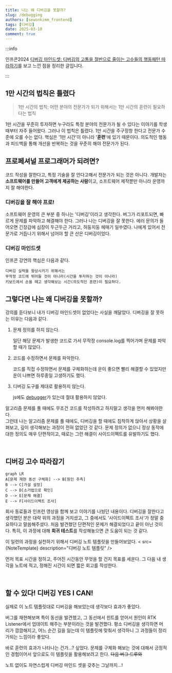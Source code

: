 ```yaml
---
title: 나는 왜 디버깅을 못할까?
slug: /debugging
authors: [sewonkimm_frontend]
tags: [디버깅]
date: 2025-03-10
comment: true
---
```



:::info

인프콘2024 [디버깅 마인드셋: 디버깅의 고통을 절반으로 줄이는 고수들의 행동패턴 따라하기](https://www.youtube.com/watch?si=S1LGRsD2L06ruKQ1&v=KkkyYFziOG8&feature=youtu.be)를 보고 느낀 점을 정리한 글입니다.

:::

## 1만 시간의 법칙은 틀렸다

> 1만 시간의 법칙; 어떤 분야의 전문가가 되기 위해서는 1만 시간의 훈련이 필요하다는 법칙

1만 시간을 꾸준히 투자하면 누구라도 특정 분야의 전문가가 될 수 있다는 이야기를 학생때부터 자주 들어왔다.
그러나 이 법칙은 틀렸다. 
1만 시간을 주구장창 한다고 전문가 수준에 오를 수는 없다. 
핵심은 '1만 시간'이 아니라 '**훈련**'에 있기 때문이다. 
의도적인 행동과 피드백을 통해 개선을 반복하는 것을 꾸준히 해야 전문가가 된다. 

<!--truncate-->


## 프로페셔널 프로그래머가 되려면?

코드 작성을 잘한다고, 특정 기술을 잘 안다고해서 전문가가 되는 것은 아니다. 
개발자는 **소프트웨어를 만들어 고객에게 제공하는 사람**이고, 소프트웨어 제작뿐만 아니라 운영까지 잘 해야한다.

### 디버깅을 잘 해야 프로!

소프트웨어 운영의 큰 부분 중 하나는 '디버깅'이라고 생각한다.
버그가 리포트되면, 빠르게 문제를 파악하고 해결해야 한다.
그러나 나는 디버깅을 잘 못한다. 
에러 문의가 들어오면 긴장감에 심장이 두근두근 거리고, 허둥지둥 헤매기 일쑤였다. 
나에게 있어서 전문가로 거듭나기 위해서 넘어야 할 큰 산은 디버깅이었다. 

### 디버깅 마인드셋 

인프콘 강연의 핵심은 다음과 같다. 

```
디버깅 실력을 향상시키기 위해서는 
무작정 코드에 뛰어들 것이 아니라(시간을 투자하는 것이 아니라) 
키보드에서 손을 떼고 생각해보는 시간(의도적인 훈련)이 필요하다. 
```

## 그렇다면 나는 왜 디버깅을 못할까? 

강의를 듣다보니 내가 디버깅 마인드셋이 없었다는 사실을 깨달았다.
디버깅을 잘 못하는 이유는 다음과 같다.
	
1. 문제 정의를 하지 않는다.
   
   일단 해당 문제가 발생한 코드로 가서 무작정 console.log를 찍어가며 문제를 파악할 때가 많았다.
2. 코드를 수정하면서 문제를 파악한다.
	
	코드를 직접 수정하면서 문제를 구체화하는데 운이 좋으면 빨리 해결할 수 있었지만 운이 나쁘면 하루종일 고생하기도 했다.

3. 디버깅 도구를 제대로 활용하지 않는다.
	
	js에도 [debugger](https://developer.mozilla.org/ko/docs/Web/JavaScript/Reference/Statements/debugger)가 있는데 절대 활용하지 않았다.


알고리즘 문제를 풀 때에도 무조건 코드를 작성하려고 하지말고 생각을 먼저 해봐야한다.  
그런데 나는 알고리즘 문제를 풀 때에도, 디버깅을 할 때에도 침착하게 앉아서 상황을 살펴보고, 깊이 생각해보는 과정이 전혀 없었던 것 같다. 
문제 정의가 없으니 정상 동작에 대한 정의도 매우 단편적이고, 때로는 그런 해결이 사이드이펙트를 유발하기도 했다. 

<ImageLayout src={FixingBugs} description="디버깅 과정 시각화" />

<br />

## 디버깅 고수 따라잡기 

```mermaid
graph LR
A[문제 재현 동선 구체화] --> B[원인 추측]
B --> C[가설 설정]
C --> D[소거법으로 확인]
D --> E[문제 해결]
E --> F[사이드이펙트 조사]
```

회사 동료들과 인프런 영상을 함께 보고 이야기를 나눴던 내용이다. 
디버깅을 잘한다고 생각했던 분은 대략 위의 과정을 거치셨고, 그 중에서도 '사이드이펙트 조사'가 정말 중요하다고 말씀해주셨다.
처음 발견했던 단편적인 문제가 해결되었다고 끝이 아닌 것이다. 
특히, 이 과정에 대해 **회귀 테스트**를 작성해놓으면 큰 도움이 되는 것 같다.

이 일련의 과정을 실천하기 위해서 디버깅 노트 템플릿을 만들어보았다.
< src={NoteTemplate} description="디버깅 노트 템플릿" />

먼저 목표 시간을 정하고, 주어진 시간동안 무엇을 할 건지 목표를 세운다. 
그 다음 내 생각을 노트에 적고, 정해진 시간이 되면 짧은 회고를 작성한다.

<br />

## 할 수 있다! 디버깅 YES I CAN!

실제로 이 노트 템플릿대로 디버깅을 해보았는데 생각보다 효과가 좋았다.
<ImageLayout src={Note} description="나의 첫 디버깅 노트" />

버그를 재현해보며 특이 동선을 발견했고, 그 동선에서 힌트를 얻어서 원인이 RTK Listener에서 업데이트 해주는 부분이라는 것을 발견했다. 
평소 디버깅을 생각하면 머리가 깜깜해지고, 어느 순간 길을 잃는데 이 템플릿에 맞춰서 생각하니 그 과정들이 정리가되는 느낌이라 좋았다. 

바로 훈련의 효과가 나타나는 건가...? 싶었다.
문제를 구체화 해보는 것에 대해서 긍정적인 경험이어서 앞으로도 이 템플릿을 활용해보려고 한다. 
~~다음 버그 드루와~~

노트 없이도 자연스럽게 디버깅 마인드 셋을 갖추는 그날까지...! 
